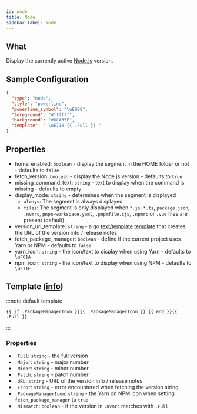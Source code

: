 ```yaml
---
id: node
title: Node
sidebar_label: Node
---
```


## What

Display the currently active [Node.js][node-js] version.

## Sample Configuration

```json
{
  "type": "node",
  "style": "powerline",
  "powerline_symbol": "\uE0B0",
  "foreground": "#ffffff",
  "background": "#6CA35E",
  "template": " \uE718 {{ .Full }} "
}
```

## Properties

- home_enabled: `boolean` - display the segment in the HOME folder or not - defaults to `false`
- fetch_version: `boolean` - display the Node.js version - defaults to `true`
- missing_command_text: `string` - text to display when the command is missing - defaults to empty
- display_mode: `string` - determines when the segment is displayed
  - `always`: The segment is always displayed
  - `files`: The segment is only displayed when `*.js`, `*.ts`, `package.json`, `.nvmrc`, `pnpm-workspace.yaml`,
`.pnpmfile.cjs`, `.npmrc` or `.vue` files are present (default)
- version_url_template: `string` - a go [text/template][go-text-template] [template][templates] that creates
the URL of the version info / release notes
- fetch_package_manager: `boolean` - define if the current project uses Yarn or NPM - defaults to `false`
- yarn_icon: `string` - the icon/text to display when using Yarn - defaults to ` \uF61A`
- npm_icon: `string` - the icon/text to display when using NPM - defaults to ` \uE71E`

## Template ([info][templates])

:::note default template

``` template
{{ if .PackageManagerIcon }}{{ .PackageManagerIcon }} {{ end }}{{ .Full }}
```

:::

### Properties

- `.Full`: `string` - the full version
- `.Major`: `string` - major number
- `.Minor`: `string` - minor number
- `.Patch`: `string` - patch number
- `.URL`: `string` - URL of the version info / release notes
- `.Error`: `string` - error encountered when fetching the version string
- `.PackageManagerIcon`: `string` - the Yarn on NPM icon when setting `fetch_package_manager` to `true`
- `.Mismatch`: `boolean` - if the version in `.nvmrc` matches with `.Full`

[go-text-template]: https://golang.org/pkg/text/template/
[templates]: /docs/configuration/templates
[node-js]: https://nodejs.org
